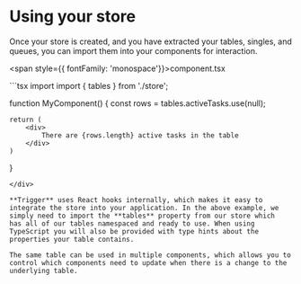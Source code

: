 
# Using your store

Once your store is created, and you have extracted your tables, singles, and queues, you can import them into your components for interaction.

<span style={{ fontFamily: 'monospace'}}>component.tsx</span>

<div className={codeWrapper}>
```tsx
import import { tables } from './store';

function MyComponent() {
    const rows = tables.activeTasks.use(null);

    return (
        <div>
            There are {rows.length} active tasks in the table
        </div>
    )
}
```
</div>

**Trigger** uses React hooks internally, which makes it easy to integrate the store into your application. In the above example, we simply need to import the **tables** property from our store which
has all of our tables namespaced and ready to use. When using TypeScript you will also be provided with type hints about the properties your table contains.

The same table can be used in multiple components, which allows you to control which components need to update when there is a change to the underlying table.